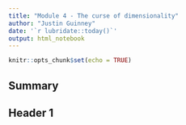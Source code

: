 ```yaml
---
title: "Module 4 - The curse of dimensionality"
author: "Justin Guinney"
date: '`r lubridate::today()`'
output: html_notebook
---
```


```r
knitr::opts_chunk$set(echo = TRUE)
```

## Summary

## Header 1